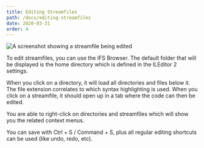 ```yaml
---
title: Editing Streamfiles
path: /docs/editing-streamfiles
date: 2020-03-31
order: 4
---
```


![A screenshot showing a streamfile being edited](./editing-streamfiles.png)

To edit streamfiles, you can use the IFS Browser. The default folder that will be displayed is the home directory which is defined in the ILEditor 2 settings.

When you click on a directory, it will load all directories and files below it. The file extension correlates to which syntax highlighting is used. When you click on a streamfile, it should open up in a tab where the code can then be edited.

You are able to right-click on directories and streamfiles which will show you the related context menus.

You can save with Ctrl + S / Command + S, plus all regular editing shortcuts can be used (like undo, redo, etc).

